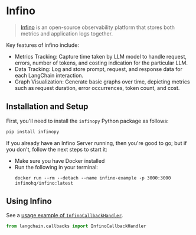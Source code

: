 # Infino

>[Infino](https://github.com/infinohq/infino) is an open-source observability platform that stores both metrics and application logs together.

Key features of infino include:
- Metrics Tracking: Capture time taken by LLM model to handle request, errors, number of tokens, and costing indication for the particular LLM.
- Data Tracking: Log and store prompt, request, and response data for each LangChain interaction.
- Graph Visualization: Generate basic graphs over time, depicting metrics such as request duration, error occurrences, token count, and cost.

## Installation and Setup

First, you'll need to install the  `infinopy` Python package as follows:

```bash
pip install infinopy
```

If you already have an Infino Server running, then you're good to go; but if
you don't, follow the next steps to start it:

- Make sure you have Docker installed
- Run the following in your terminal:
    ```
    docker run --rm --detach --name infino-example -p 3000:3000 infinohq/infino:latest
    ```



## Using Infino

See a [usage example of `InfinoCallbackHandler`](/docs/modules/callbacks/integrations/infino.html).

```python
from langchain.callbacks import InfinoCallbackHandler
```
